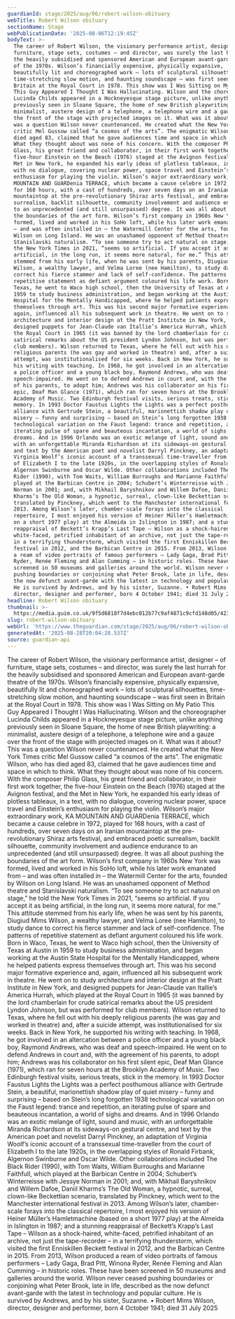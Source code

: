```yaml
---
guardianId: stage/2025/aug/06/robert-wilson-obituary
webTitle: Robert Wilson obituary
sectionName: Stage
webPublicationDate: '2025-08-06T12:19:45Z'
bodyText: >-
  The career of Robert Wilson, the visionary performance artist, designer – of
  furniture, stage sets, costumes – and director, was surely the last hurrah for
  the heavily subsidised and sponsored American and European avant-garde theatre
  of the 1970s. Wilson’s financially expensive, physically expansive,
  beautifully lit and choreographed work – lots of sculptural silhouettes,
  time-stretching slow motion, and haunting soundscape – was first seen in
  Britain at the Royal Court in 1978. This show was I Was Sitting on My Patio
  This Guy Appeared I Thought I Was Hallucinating. Wilson and the choreographer
  Lucinda Childs appeared in a Hockneyesque stage picture, unlike anything
  previously seen in Sloane Square, the home of new British playwriting: a
  minimalist, austere design of a telephone, a telephone wire and a gauze over
  the front of the stage with projected images on it. What was it about? This
  was a question Wilson never countenanced. He created what the New York Times
  critic Mel Gussow called “a cosmos of the arts”. The enigmatic Wilson, who has
  died aged 83, claimed that he gave audiences time and space in which to think.
  What they thought about was none of his concern. With the composer Philip
  Glass, his great friend and collaborator, in their first work together, the
  five-hour Einstein on the Beach (1976) staged at the Avignon festival, and the
  Met in New York, he expanded his early ideas of plotless tableaux, in a text,
  with no dialogue, covering nuclear power, space travel and Einstein’s
  enthusiasm for playing the violin. Wilson’s major extraordinary work, KA
  MOUNTAIN AND GUARDenia TERRACE, which became a cause celebre in 1972, played
  for 168 hours, with a cast of hundreds, over seven days on an Iranian
  mountaintop at the pre-revolutionary Shiraz arts festival, and embraced poetic
  surrealism, backlit silhouette, community involvement and audience endurance
  to an unprecedented (and still unsurpassed) degree. It was all about pushing
  the boundaries of the art form. Wilson’s first company in 1960s New York was
  formed, lived and worked in his SoHo loft, while his later work emanated from
  – and was often installed in – the Watermill Center for the arts, founded by
  Wilson on Long Island. He was an unashamed opponent of Method theatre and
  Stanislavski naturalism. “To see someone try to act natural on stage,” he told
  the New York Times in 2021, “seems so artificial. If you accept it as being
  artificial, in the long run, it seems more natural, for me.” This attitude
  stemmed from his early life, when he was sent by his parents, Diugiud Mims
  Wilson, a wealthy lawyer, and Velma Loree (nee Hamilton), to study dance to
  correct his fierce stammer and lack of self-confidence. The patterns of
  repetitive statement as defiant argument coloured his life work. Born in Waco,
  Texas, he went to Waco high school, then the University of Texas at Austin in
  1959 to study business administration, and began working at the Austin State
  Hospital for the Mentally Handicapped, where he helped patients express
  themselves through art. This was his second major formative experience and,
  again, influenced all his subsequent work in theatre. He went on to study
  architecture and interior design at the Pratt Institute in New York, and
  designed puppets for Jean-Claude van Itallie’s America Hurrah, which played at
  the Royal Court in 1965 (it was banned by the lord chamberlain for crude
  satirical remarks about the US president Lyndon Johnson, but was performed for
  club members). Wilson returned to Texas, where he fell out with his deeply
  religious parents (he was gay and worked in theatre) and, after a suicide
  attempt, was institutionalised for six weeks. Back in New York, he supported
  his writing with teaching. In 1968, he got involved in an altercation between
  a police officer and a young black boy, Raymond Andrews, who was deaf and
  speech-impaired. He went on to defend Andrews in court and, with the agreement
  of his parents, to adopt him; Andrews was his collaborator on his first silent
  epic, Deaf Man Glance (1971), which ran for seven hours at the Brooklyn
  Academy of Music. Two Edinburgh festival visits, serious treats, stick in the
  memory. In 1993 Doctor Faustus Lights the Lights was a perfect posthumous
  alliance with Gertrude Stein, a beautiful, marionettish shadow play of quiet
  misery – funny and surprising – based on Stein’s long forgotten 1938
  technological variation on the Faust legend: trance and repetition, an
  iterating pulse of spare and beauteous incantation, a world of sighs and
  dreams. And in 1996 Orlando was an exotic melange of light, sound and music,
  with an unforgettable Miranda Richardson at its sideways-on gestural centre,
  and text by the American poet and novelist Darryl Pinckney, an adaptation of
  Virginia Woolf’s iconic account of a transsexual time-traveller from the court
  of Elizabeth I to the late 1920s, in the overlapping styles of Ronald Firbank,
  Algernon Swinburne and Oscar Wilde. Other collaborations included The Black
  Rider (1990), with Tom Waits, William Burroughs and Marianne Faithfull, which
  played at the Barbican Centre in 2004; Schubert’s Winterreisse with Jessye
  Norman in 2001; and, with Mikhail Baryshnikov and Willem Dafoe, Daniil
  Kharms’s The Old Woman, a hypnotic, surreal, clown-like Beckettian scenario,
  translated by Pinckney, which went to the Manchester international festival in
  2013. Among Wilson’s later, chamber-scale forays into the classical
  repertoire, I most enjoyed his version of Heiner Müller’s Hamletmachine (based
  on a short 1977 play) at the Almeida in Islington in 1987; and a stunning
  reappraisal of Beckett’s Krapp’s Last Tape – Wilson as a shock-haired,
  white-faced, petrified inhabitant of an archive, not just the tape-recorder –
  in a terrifying thunderstorm, which visited the first Enniskillen Beckett
  festival in 2012, and the Barbican Centre in 2015. From 2013, Wilson produced
  a ream of video portraits of famous performers – Lady Gaga, Brad Pitt, Winona
  Ryder, Renée Fleming and Alan Cumming – in historic roles. These have been
  screened in 50 museums and galleries around the world. Wilson never ceased
  pushing boundaries or conjoining what Peter Brook, late in life, described as
  the now defunct avant-garde with the latest in technology and popular culture.
  He is survived by Andrews, and by his sister, Suzanne. • Robert Mims Wilson,
  director, designer and performer, born 4 October 1941; died 31 July 2025
headline: Robert Wilson obituary
thumbnail: >-
  https://media.guim.co.uk/9f5d6818f7d4ebc012b77c9af4871c9cfd148d05/423_0_6243_4994/500.jpg
slug: robert-wilson-obituary
webUrl: 'https://www.theguardian.com/stage/2025/aug/06/robert-wilson-obituary'
generatedAt: '2025-08-28T20:04:28.537Z'
source: guardian-api
---
```

The career of Robert Wilson, the visionary performance artist, designer – of furniture, stage sets, costumes – and director, was surely the last hurrah for the heavily subsidised and sponsored American and European avant-garde theatre of the 1970s. Wilson’s financially expensive, physically expansive, beautifully lit and choreographed work – lots of sculptural silhouettes, time-stretching slow motion, and haunting soundscape – was first seen in Britain at the Royal Court in 1978. This show was I Was Sitting on My Patio This Guy Appeared I Thought I Was Hallucinating. Wilson and the choreographer Lucinda Childs appeared in a Hockneyesque stage picture, unlike anything previously seen in Sloane Square, the home of new British playwriting: a minimalist, austere design of a telephone, a telephone wire and a gauze over the front of the stage with projected images on it. What was it about? This was a question Wilson never countenanced. He created what the New York Times critic Mel Gussow called “a cosmos of the arts”. The enigmatic Wilson, who has died aged 83, claimed that he gave audiences time and space in which to think. What they thought about was none of his concern. With the composer Philip Glass, his great friend and collaborator, in their first work together, the five-hour Einstein on the Beach (1976) staged at the Avignon festival, and the Met in New York, he expanded his early ideas of plotless tableaux, in a text, with no dialogue, covering nuclear power, space travel and Einstein’s enthusiasm for playing the violin. Wilson’s major extraordinary work, KA MOUNTAIN AND GUARDenia TERRACE, which became a cause celebre in 1972, played for 168 hours, with a cast of hundreds, over seven days on an Iranian mountaintop at the pre-revolutionary Shiraz arts festival, and embraced poetic surrealism, backlit silhouette, community involvement and audience endurance to an unprecedented (and still unsurpassed) degree. It was all about pushing the boundaries of the art form. Wilson’s first company in 1960s New York was formed, lived and worked in his SoHo loft, while his later work emanated from – and was often installed in – the Watermill Center for the arts, founded by Wilson on Long Island. He was an unashamed opponent of Method theatre and Stanislavski naturalism. “To see someone try to act natural on stage,” he told the New York Times in 2021, “seems so artificial. If you accept it as being artificial, in the long run, it seems more natural, for me.” This attitude stemmed from his early life, when he was sent by his parents, Diugiud Mims Wilson, a wealthy lawyer, and Velma Loree (nee Hamilton), to study dance to correct his fierce stammer and lack of self-confidence. The patterns of repetitive statement as defiant argument coloured his life work. Born in Waco, Texas, he went to Waco high school, then the University of Texas at Austin in 1959 to study business administration, and began working at the Austin State Hospital for the Mentally Handicapped, where he helped patients express themselves through art. This was his second major formative experience and, again, influenced all his subsequent work in theatre. He went on to study architecture and interior design at the Pratt Institute in New York, and designed puppets for Jean-Claude van Itallie’s America Hurrah, which played at the Royal Court in 1965 (it was banned by the lord chamberlain for crude satirical remarks about the US president Lyndon Johnson, but was performed for club members). Wilson returned to Texas, where he fell out with his deeply religious parents (he was gay and worked in theatre) and, after a suicide attempt, was institutionalised for six weeks. Back in New York, he supported his writing with teaching. In 1968, he got involved in an altercation between a police officer and a young black boy, Raymond Andrews, who was deaf and speech-impaired. He went on to defend Andrews in court and, with the agreement of his parents, to adopt him; Andrews was his collaborator on his first silent epic, Deaf Man Glance (1971), which ran for seven hours at the Brooklyn Academy of Music. Two Edinburgh festival visits, serious treats, stick in the memory. In 1993 Doctor Faustus Lights the Lights was a perfect posthumous alliance with Gertrude Stein, a beautiful, marionettish shadow play of quiet misery – funny and surprising – based on Stein’s long forgotten 1938 technological variation on the Faust legend: trance and repetition, an iterating pulse of spare and beauteous incantation, a world of sighs and dreams. And in 1996 Orlando was an exotic melange of light, sound and music, with an unforgettable Miranda Richardson at its sideways-on gestural centre, and text by the American poet and novelist Darryl Pinckney, an adaptation of Virginia Woolf’s iconic account of a transsexual time-traveller from the court of Elizabeth I to the late 1920s, in the overlapping styles of Ronald Firbank, Algernon Swinburne and Oscar Wilde. Other collaborations included The Black Rider (1990), with Tom Waits, William Burroughs and Marianne Faithfull, which played at the Barbican Centre in 2004; Schubert’s Winterreisse with Jessye Norman in 2001; and, with Mikhail Baryshnikov and Willem Dafoe, Daniil Kharms’s The Old Woman, a hypnotic, surreal, clown-like Beckettian scenario, translated by Pinckney, which went to the Manchester international festival in 2013. Among Wilson’s later, chamber-scale forays into the classical repertoire, I most enjoyed his version of Heiner Müller’s Hamletmachine (based on a short 1977 play) at the Almeida in Islington in 1987; and a stunning reappraisal of Beckett’s Krapp’s Last Tape – Wilson as a shock-haired, white-faced, petrified inhabitant of an archive, not just the tape-recorder – in a terrifying thunderstorm, which visited the first Enniskillen Beckett festival in 2012, and the Barbican Centre in 2015. From 2013, Wilson produced a ream of video portraits of famous performers – Lady Gaga, Brad Pitt, Winona Ryder, Renée Fleming and Alan Cumming – in historic roles. These have been screened in 50 museums and galleries around the world. Wilson never ceased pushing boundaries or conjoining what Peter Brook, late in life, described as the now defunct avant-garde with the latest in technology and popular culture. He is survived by Andrews, and by his sister, Suzanne. • Robert Mims Wilson, director, designer and performer, born 4 October 1941; died 31 July 2025
